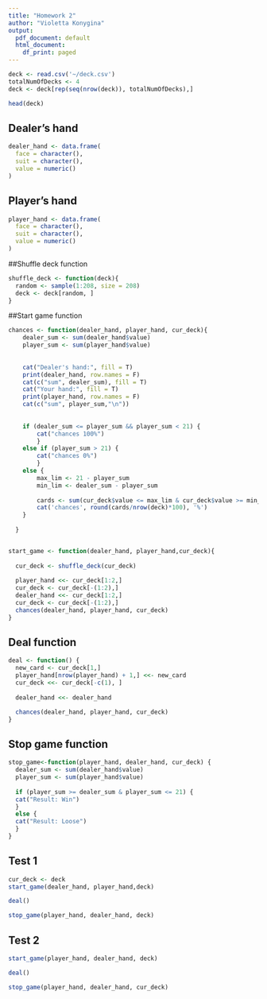 ```yaml
---
title: "Homework 2"
author: "Violetta Konygina"
output:
  pdf_document: default
  html_document:
    df_print: paged
---
```

```r
deck <- read.csv('~/deck.csv')
totalNumOfDecks <- 4
deck <- deck[rep(seq(nrow(deck)), totalNumOfDecks),]

head(deck)
```


## Dealer's hand
```r
dealer_hand <- data.frame(
  face = character(),
  suit = character(),
  value = numeric()
)
```

## Player's hand
```r
player_hand <- data.frame(
  face = character(),
  suit = character(),
  value = numeric()
)
```


##Shuffle deck function
```r
shuffle_deck <- function(deck){
  random <- sample(1:208, size = 208)
  deck <- deck[random, ]
}
```

##Start game function
```r
chances <- function(dealer_hand, player_hand, cur_deck){
    dealer_sum <- sum(dealer_hand$value)
    player_sum <- sum(player_hand$value)
    
    
    cat("Dealer's hand:", fill = T)
    print(dealer_hand, row.names = F)
    cat(c("sum", dealer_sum), fill = T)
    cat("Your hand:", fill = T)
    print(player_hand, row.names = F)
    cat(c("sum", player_sum,"\n"))
    
    
    if (dealer_sum <= player_sum && player_sum < 21) {
        cat("chances 100%")
        } 
    else if (player_sum > 21) {
        cat("chances 0%")
        } 
    else {
        max_lim <- 21 - player_sum
        min_lim <- dealer_sum - player_sum
        
        cards <- sum(cur_deck$value <= max_lim & cur_deck$value >= min_lim)
        cat('chances', round(cards/nrow(deck)*100), '%')
    }
    
  }


start_game <- function(dealer_hand, player_hand,cur_deck){
  
  cur_deck <- shuffle_deck(cur_deck)
  
  player_hand <<- cur_deck[1:2,]
  cur_deck <- cur_deck[-(1:2),]
  dealer_hand <<- cur_deck[1:2,]
  cur_deck <- cur_deck[-(1:2),]
  chances(dealer_hand, player_hand, cur_deck)
}


```

## Deal function
```r
deal <- function() {
  new_card <- cur_deck[1,]
  player_hand[nrow(player_hand) + 1,] <<- new_card
  cur_deck <<- cur_deck[-c(1), ]
  
  dealer_hand <<- dealer_hand

  chances(dealer_hand, player_hand, cur_deck)
}
```

## Stop game function
```r
stop_game<-function(player_hand, dealer_hand, cur_deck) {
  dealer_sum <- sum(dealer_hand$value)
  player_sum <- sum(player_hand$value)
  
  if (player_sum >= dealer_sum & player_sum <= 21) {
  cat("Result: Win")
  } 
  else {
  cat("Result: Loose")
  }
}
```


## Test 1
```r
cur_deck <- deck
start_game(dealer_hand, player_hand,deck)
```

```r
deal()
```

```r
stop_game(player_hand, dealer_hand, deck)
```

## Test 2

```r
start_game(player_hand, dealer_hand, deck)
```

```r
deal()
```

```r
stop_game(player_hand, dealer_hand, cur_deck)
```
